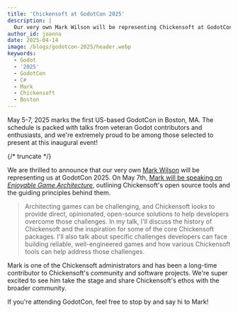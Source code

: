 ```yaml
---
title: 'Chickensoft at GodotCon 2025'
description: |
  Our very own Mark Wilson will be representing Chickensoft at GodotCon 2025 in Boston!
author_id: joanna
date: 2025-04-14
image: /blogs/godotcon-2025/header.webp
keywords:
  - Godot
  - '2025'
  - GodotCon
  - C#
  - Mark
  - Chickensoft
  - Boston
---
```


May 5-7, 2025 marks the first US-based GodotCon in Boston, MA. The schedule is packed with talks from veteran Godot contributors and enthusiasts, and we're extremely proud to be among those selected to present at this inaugural event!

{/* truncate */}

We are thrilled to announce that our very own [Mark Wilson](/team/mrkwlsn) will be representing us at GodotCon 2025. On May 7th, [Mark will be speaking on *Enjoyable Game Architecture*](https://conference.godotengine.org/2025/schedule/), outlining Chickensoft's open source tools and the guiding principles behind them.

> Architecting games can be challenging, and Chickensoft looks to provide direct, opinionated, open-source solutions to help developers overcome those challenges. In my talk, I'll discuss the history of Chickensoft and the inspiration for some of the core Chickensoft packages. I'll also talk about specific challenges developers can face building reliable, well-engineered games and how various Chickensoft tools can help address those challenges.

Mark is one of the Chickensoft administrators and has been a long-time contributor to Chickensoft's community and software projects. We're super excited to see him take the stage and share Chickensoft's ethos with the broader community.

If you're attending GodotCon, feel free to stop by and say hi to Mark!